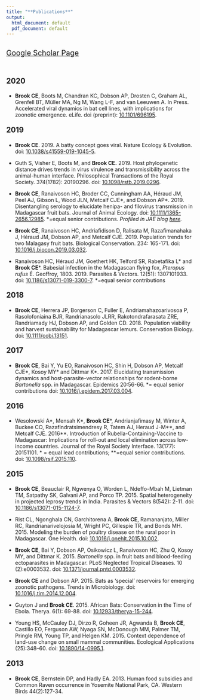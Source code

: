 ```yaml
---
title: "**Publications**"
output:
  html_document: default
  pdf_document: default
---
```


<style type="text/css">
h1.title {
  font-size: 31px;
  text-align: left;
  color:black;
}
</style>

<br>
<div style="text-align: left; font-size: 1.4em;">
<a href="https://scholar.google.com/citations?user=jDzdfmMAAAAJ&hl=en&oi=ao">Google Scholar Page</a></div>

<br>

<div style="text-align: left; font-size: 1.4em;">
**2020**
</div>

-	**Brook CE**, Boots M, Chandran KC, Dobson AP, Drosten C, Graham AL, Grenfell BT, Müller MA, Ng M, Wang L-F, and van Leeuwen A. In Press. Accelerated viral dynamics in bat cell lines, with implications for zoonotic emergence. eLife. doi (preprint): [10.1101/696195](https://doi.org/10.1101/696195).


<div style="text-align: left; font-size: 1.4em;">
**2019**
</div>

-	**Brook CE**. 2019. A batty concept goes viral. Nature Ecology & Evolution. doi: [10.1038/s41559-019-1045-5](https://www.nature.com/articles/s41559-019-1045-5).

- Guth S, Visher E, Boots M, and **Brook CE.** 2019. Host phylogenetic distance drives trends in virus virulence and transmissibility across the animal-human interface. Philosophical Transactions of the Royal Society. 374(1782): 20190296. doi: [10.1098/rstb.2019.0296](https://doi.org/10.1098/rstb.2019.0296).

- **Brook CE**, Ranaivoson HC, Broder CC, Cunningham AA, Héraud JM, Peel AJ, Gibson L, Wood JLN, Metcalf CJE\*, and Dobson AP\*. 2019. Disentangling serology to elucidate henipa- and filovirus transmission in Madagascar fruit bats. Journal of Animal Ecology. doi: [10.1111/1365-2656.12985](https://doi.org/10.1111/1365-2656.12985). \*=equal senior contributions. *Profiled in JAE blog [here](https://animalecologyinfocus.com/2019/04/16/disentangling-disease-transmission-in-madagascar-fruit-bats/).*

- **Brook CE**, Ranaivoson HC, Andriafidison D, Ralisata M, Razafimanahaka J, Héraud JM, Dobson AP, and Metcalf CJE. 2019. Population trends for two Malagasy fruit bats. Biological Conservation. 234: 165-171. doi: [10.1016/j.biocon.2019.03.032](https://doi.org/10.1016/j.biocon.2019.03.032).

-	Ranaivoson HC, Héraud JM, Goethert HK, Telford SR, Rabetafika L\* and **Brook CE**\*. Babesial infection in the Madagascan flying fox, *Pteropus rufus* É. Geoffroy, 1803. 2019. Parasites & Vectors. 12(51): 1307101933. doi:  [10.1186/s13071-019-3300-7](https://doi.org/10.1186/s13071-019-3300-7). \*=equal senior contributions

<div style="text-align: left; font-size: 1.4em;">
**2018**
</div>

- **Brook CE**, Herrera JP, Borgerson C, Fuller E, Andriamahazoarivosoa P, Rasolofoniaina BJR, Randrianasolo JLRR, Rakotondrafarasata ZRE, Randriamady HJ, Dobson AP, and Golden CD. 2018. Population viability and harvest sustainability for Madagascar lemurs. Conservation Biology. doi: [10.1111/cobi.13151](https://doi.org/10.1111/cobi.13151).

<div style="text-align: left; font-size: 1.4em;">
**2017**
</div>

- **Brook CE**, Bai Y, Yu EO, Ranaivoson HC, Shin H, Dobson AP, Metcalf CJE\*, Kosoy MY\* and Dittmar K\*. 2017. Elucidating transmission dynamics and host-parasite-vector relationships for rodent-borne *Bartonella* spp. in Madagascar. Epidemics 20:56-66. \*= equal senior contributions doi: [10.1016/j.epidem.2017.03.004](https://doi.org/10.1016/j.epidem.2017.03.004).

<div style="text-align: left; font-size: 1.4em;">
**2016**
</div>

- Wesolowski A\*, Mensah K\*, **Brook CE**\*, Andrianjafimasy M, Winter A, Buckee CO, Razafindratsimendresy R, Tatem AJ, Heraud J-M\*\*, and Metcalf CJE. 2016\*\*. Introduction of Rubella-Containing-Vaccine to Madagascar: Implications for roll-out and local elimination across low-income countries. Journal of the Royal Society Interface. 13(177): 20151101. \* =  equal lead contributions; \*\*=equal senior contributions. doi: [10.1098/rsif.2015.110](https://doi.org/10.1098/rsif.2015.110).

<div style="text-align: left; font-size: 1.4em;">
**2015**
</div>

- **Brook CE**, Beauclair R, Ngwenya O, Worden L,  Ndeffo-Mbah M, Lietman TM, Satpathy SK,  Galvani AP, and Porco TP. 2015. Spatial heterogeneity in projected leprosy trends in India. Parasites & Vectors 8(542): 2-11. doi: [10.1186/s13071-015-1124-7](https://doi.org/10.1186/s13071-015-1124-7).

- Rist CL, Ngonghala CN,  Garchitorena A, **Brook CE**, Ramananjato, Miller RC, Randrianarivelojosia M, Wright PC, Gillespie TR, and Bonds MH. 2015. Modeling the burden of poultry disease on the rural poor in Madagascar. One Health. doi: [10.1016/j.onehlt.2015.10.002](https://doi.org/10.1016/j.onehlt.2015.10.002).

- **Brook CE**, Bai Y, Dobson AP, Osikowicz L, Ranaivoson HC, Zhu Q, Kosoy MY, and Dittmar K. 2015. *Bartonella* spp. in fruit bats and blood-feeding ectoparasites in Madagascar. PLoS Neglected Tropical Diseases. 10 (2):e0003532. doi: [10.1371/journal.pntd.0003532](https://doi.org/10.1371/journal.pntd.0003532).

- **Brook CE** and Dobson AP. 2015. Bats as ‘special’ reservoirs for emerging zoonotic pathogens. Trends in Microbiology. doi: [10.1016/j.tim.2014.12.004](https://doi.org/10.1016/j.tim.2014.12.004).

- Guyton J and **Brook CE**. 2015. African Bats: Conservation in the Time of Ebola. Therya. 6(1): 69-88. doi: [10.12933/therya-15-244](https://doi.org/10.12933/therya-15-244).

- Young HS, McCauley DJ, Dirzo R, Goheen JR, Agwanda B, **Brook CE**, Castillo EO, Ferguson AW, Nyaga SN, McDonough MM, Palmer TM, Pringle RM, Young TP, and Helgen KM. 2015. Context dependence of land-use change on small mammal communities. Ecological Applications (25):348–60. doi: [10.1890/14-0995.1](https://doi.org/10.1890/14-0995.1).

<div style="text-align: left; font-size: 1.4em;">
**2013**
</div>

- **Brook CE**, Bernstein DP, and Hadly EA. 2013. Human food subsidies and Common Raven occurrence in Yosemite National Park, CA. Western Birds 44(2):127-34.
